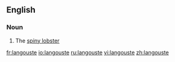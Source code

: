 ==English==

===Noun===
{{en-noun}}

# The [[spiny lobster]]

[[fr:langouste]]
[[io:langouste]]
[[ru:langouste]]
[[vi:langouste]]
[[zh:langouste]]